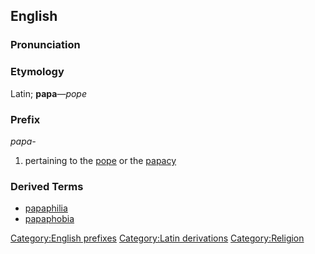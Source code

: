 ==English==

===Pronunciation===
{{substub}}

===Etymology===
Latin; '''papa'''&mdash;''pope''

===Prefix===
''papa-''

# pertaining to the [[pope]] or the [[papacy]]

===Derived Terms===
* [[papaphilia]]
* [[papaphobia]]

[[Category:English prefixes]]
[[Category:Latin derivations]]
[[Category:Religion]]